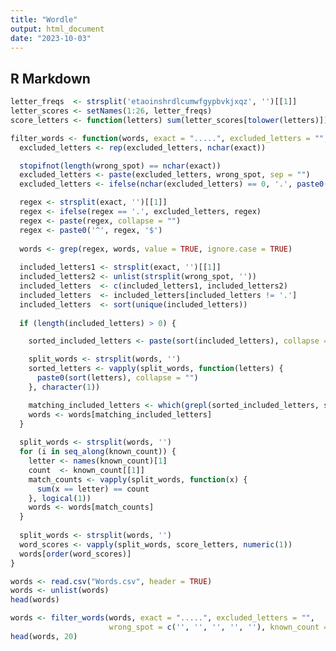---
title: "Wordle"
output: html_document
date: "2023-10-03"
---



## R Markdown

```{r}
letter_freqs  <- strsplit('etaoinshrdlcumwfgypbvkjxqz', '')[[1]]
letter_scores <- setNames(1:26, letter_freqs)
score_letters <- function(letters) sum(letter_scores[tolower(letters)])
```

```{r}
filter_words <- function(words, exact = ".....", excluded_letters = "", wrong_spot = c('', '', '', '', ''), known_count = c()) {
  excluded_letters <- rep(excluded_letters, nchar(exact))

  stopifnot(length(wrong_spot) == nchar(exact))
  excluded_letters <- paste(excluded_letters, wrong_spot, sep = "")
  excluded_letters <- ifelse(nchar(excluded_letters) == 0, '.', paste0("[^", excluded_letters, "]"))

  regex <- strsplit(exact, '')[[1]]
  regex <- ifelse(regex == '.', excluded_letters, regex)
  regex <- paste(regex, collapse = "")
  regex <- paste0('^', regex, '$')
  
  words <- grep(regex, words, value = TRUE, ignore.case = TRUE)
  
  included_letters1 <- strsplit(exact, '')[[1]]
  included_letters2 <- unlist(strsplit(wrong_spot, ''))
  included_letters  <- c(included_letters1, included_letters2)
  included_letters  <- included_letters[included_letters != '.']
  included_letters  <- sort(unique(included_letters))
  
  if (length(included_letters) > 0) {

    sorted_included_letters <- paste(sort(included_letters), collapse = ".*")

    split_words <- strsplit(words, '')
    sorted_letters <- vapply(split_words, function(letters) {
      paste0(sort(letters), collapse = "")
    }, character(1))

    matching_included_letters <- which(grepl(sorted_included_letters, sorted_letters))
    words <- words[matching_included_letters]
  }
  
  split_words <- strsplit(words, '')
  for (i in seq_along(known_count)) {
    letter <- names(known_count)[1]
    count  <- known_count[[1]]
    match_counts <- vapply(split_words, function(x) {
      sum(x == letter) == count
    }, logical(1))
    words <- words[match_counts]
  }
  
  split_words <- strsplit(words, '')
  word_scores <- vapply(split_words, score_letters, numeric(1))
  words[order(word_scores)]
}
```

```{r}
words <- read.csv("Words.csv", header = TRUE)
words <- unlist(words)
head(words)
```

```{r}
words <- filter_words(words, exact = ".....", excluded_letters = "", 
                      wrong_spot = c('', '', '', '', ''), known_count = c())
head(words, 20)
```

